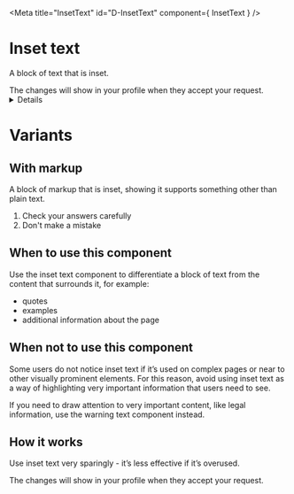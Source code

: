 
<!-- Local imports -->

<Meta title="InsetText" id="D-InsetText" component={ InsetText } />

# Inset text

A block of text that is inset.

<Canvas>
  <Story name="Default">
    <InsetText>
      The changes will show in your profile when they accept your request.
    </InsetText>
  </Story>
</Canvas>

<Details summary="Properties" className="no-indent">
  <Props of={ InsetText } />
</Details>

# Variants
## With markup

A block of markup that is inset, showing it supports something other than plain text.

<Canvas>
  <Story name="Markup">
    <InsetText>
      <ol>
        <li>Check your answers carefully</li>
        <li>Don't make a mistake</li>
      </ol>
    </InsetText>
  </Story>
</Canvas>


## When to use this component
Use the inset text component to differentiate a block of text from the content that surrounds it, for example:

- quotes
- examples
- additional information about the page

## When not to use this component
Some users do not notice inset text if it’s used on complex pages or near to other visually prominent elements.
For this reason, avoid using inset text as a way of highlighting very important information that users need to see.

If you need to draw attention to very important content, like legal information, use the <Link href="/?path=/docs/d-warningtext--default-story">warning text component</Link> instead.


## How it works
Use inset text very sparingly - it’s less effective if it’s overused.

<Canvas>
  <Story name="Default2">
    <InsetText>
      The changes will show in your profile when they accept your request.
    </InsetText>
  </Story>
</Canvas>